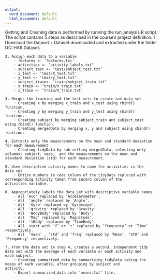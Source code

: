 ```yaml
---
output:
  word_document: default
  html_document: default
---
```

Getting and Cleaning data is performed by running the run_analysis.R script. The script contains 5 steps as described in the course’s project definition.
    1. Download the Dataset
        ◦ Dataset downloaded and extracted under the folder UCI HAR               Dataset.
          
    2. Assign each data to a variable
        ◦ features <- ‘features.txt’
        ◦ activities <- ‘activity_labels.txt’
        ◦ subject_test <- ‘test/subject_test.txt’
        ◦ x_test <- ‘test/X_test.txt’
        ◦ y_test <- ‘test/y_test.txt’
        ◦ subject_train<- ‘train/subject_train.txt’
        ◦ x_train <- ‘train/X_train.txt’
        ◦ x_train <- ‘train/X_train.txt’
          
    3. Merges the training and the test sets to create one data set
        ◦ Creating x by merging x_train and x_test using rbind()                  function.
        ◦ Creating y by merging y_train and y_test using rbind()                  function.
        ◦ Creating subject by merging subject_train and subject_test              using rbind() function.
        ◦ Creating mergedData by merging x, y and subject using cbind()           function.
          
    4. Extracts only the measurements on the mean and standard deviation        for each measurement
        ◦ Creating tidyData by sub-setting mergedData, selecting only             columns: subject, code,  and the measurements on the mean and           standard deviation (std) for each measurement.
          
    5. Uses descriptive activity names to name the activities in the           data set
        ◦ Entire numbers in code column of the tidyData replaced with             corresponding activity taken from second column of the                  activities variable.
          
    6. Appropriately labels the data set with descriptive variable names
        ◦ All 'Acc' replaced by 'Accelerometer'.
        ◦ All  'angle' replaced by 'Angle'.
        ◦ All  'Gyro' replaced by 'Gyroscope'.
        ◦ All  'gravity' replaced by 'Gravity'.
        ◦ All  'BodyBody' replaced by 'Body'.
        ◦ All  'Mag' replaced by 'Magnitude'.
        ◦ All  'tBody' replaced by 'TimeBody'.
        ◦ All  start with ‘f’ or ‘t’ replaced by ‘Frequency’ or ‘Time’            respectively.
        ◦ All  ‘mean’ , ‘std’ and ‘freq’ replaced by ‘Mean’, ‘STD’ and           ‘Frequency’ respectively.
          
    7. From the data set in step 4, creates a second, independent tidy         data set with the average of each variable or each activity and         each subject.
        ◦ Creating summarized_data by summarizing tidyData taking the             means of each variable, after grouping by subject and                   activity.
        ◦ Export summarized_data into 'means.txt' file.
	